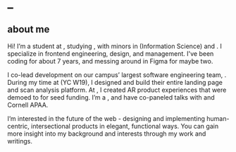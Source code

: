 
<Navbar active='/about' />

# \_

## about me

Hi! I’m a student at <CustomLink href="https://www.cornell.edu/" text="Cornell University" />, studying <CustomLink href="https://www.cs.cornell.edu/" text="Computer Science" />, with minors in <CustomLink href="https://infosci.cornell.edu/node/946" text="UX" /> (Information Science) and <CustomLink href="/" text="East Asian Studies" />. I specialize in frontend engineering, design, and management. I've been coding for about 7 years, and messing around in Figma for maybe two.

I co-lead development on our campus’ largest software engineering team, <CustomLink
    href='https://www.cornelldti.org/'
    text='Cornell DTI'
/>. During my time at <CustomLink
    href='https://www.instapathbio.com/'
    text='Instapath'
/> (YC W19), I designed and build their entire landing page and scan analysis
platform. At <CustomLink href='https://yoomi.health/' text='Yoomi Health' />, I created
AR product experiences that were demoed to <CustomLink
    href='https://youtu.be/fa9-T6Fie4U?t=300'
    text='Mark Cuban'
/> for seed funding. I’m a <CustomLink
    href='https://neo.com/'
    text='Neo Scholar Finalist'
/>, and have co-paneled talks with <CustomLink
    href='https://bobatalks.com/'
    text='BobaTalks'
/> and Cornell APAA.

I’m interested in the future of the web - designing and implementing human-centric,
intersectional products in elegant, functional ways. You can gain more insight into
my background and interests through my work and writings.

<Footbar />
